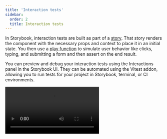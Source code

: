 ```yaml
---
title: 'Interaction tests'
sidebar:
  order: 2
  title: Interaction tests
---
```


In Storybook, interaction tests are built as part of a [story](../writing-stories/index.mdx). That story renders the component with the necessary props and context to place it in an initial state. You then use a [play function](../writing-stories/play-function.mdx) to simulate user behavior like clicks, typing, and submitting a form and then assert on the end result.

You can preview and debug your interaction tests using the Interactions panel in the Storybook UI. They can be automated using the Vitest addon, allowing you to run tests for your project in Storybook, terminal, or CI environments.

<Video src="../_assets/writing-tests/component-interaction-testing.mp4" />

## Get started

Run this command, which will install and configure the Vitest and the addon:

<CodeSnippets path="addon-test-install.md" />

*The full installation instructions, including project requirements, are available in the [Vitest addon documentation](./integrations/vitest-addon.mdx#install-and-set-up).*

## Writing interaction tests

Every story you write can be render tested. A **render test** is a simple version of an interaction test that only tests the ability of a component to render successfully in a given state. That works fine for relatively simple, static components like a Button. But for more complex, interactive components, you can go farther.

You can simulate user behavior and assert on functional aspects like DOM structure or function calls using the `play` function. When a component is tested, the play function is ran and any assertions within it are validated.

In this example, the EmptyForm story tests the render of the LoginForm component and the FilledForm story tests the form submission:

<CodeSnippets path="login-form-with-play-function.md" />

![Storybook with a LoginForm component and passing interactions in the Interactions panel](../_assets/writing-tests/interaction-test-pass.png)

There’s a lot going on in that code sample, so let’s walk through the APIs one-by-one.

### Querying the `canvas`

`canvas` is a queryable element containing the story under test, which is provided as a parameter of your play function. You can use `canvas` to find specific elements to interact with or assert on. All query methods come directly from Testing Library and take the form of `<type><subject>`.

The available types are summarized in this table and fully documented in the [Testing Library docs](https://testing-library.com/docs/queries/about#types-of-queries):

| Type of Query         | 0 Matches     | 1 Match        | >1 Matches   | Awaited |
| --------------------- | ------------- | -------------- | ------------ | ------- |
| **Single Element**    |               |                |              |         |
| `getBy...`            | Throw error   | Return element | Throw error  | No      |
| `queryBy...`          | Return `null` | Return element | Throw error  | No      |
| `findBy...`           | Throw error   | Return element | Throw error  | Yes     |
| **Multiple Elements** |               |                |              |         |
| `getAllBy...`         | Throw error   | Return array   | Return array | No      |
| `queryAllBy...`       | Return `[]`   | Return array   | Return array | No      |
| `findAllBy...`        | Throw error   | Return array   | Return array | Yes     |

The subjects are listed here, with links to their full Testing Library documentation:

1. [`ByRole`](https://testing-library.com/docs/queries/byrole) — Find elements by their accessible role
2. [`ByLabelText`](https://testing-library.com/docs/queries/bylabeltext) — Find elements by their associated label text
3. [`ByPlaceholderText`](https://testing-library.com/docs/queries/byplaceholdertext) — Find elements by their placeholder value
4. [`ByText`](https://testing-library.com/docs/queries/bytext) — Find elements by the text they contain
5. [`ByDisplayValue`](https://testing-library.com/docs/queries/bydisplayvalue) — Find `input`, `textarea`, or `select` elements by their current value
6. [`ByAltText`](https://testing-library.com/docs/queries/byalttext) — Find elements with the given `alt` attribute value
7. [`ByTitle`](https://testing-library.com/docs/queries/bytitle) — Find elements with the given `title` attribute value
8. [`ByTestId`](https://testing-library.com/docs/queries/bytestid) — Find elements with the given `data-testid` attribute value

<Callout variant="info" icon="💡">

Note the order of this list! We (and [Testing Libary](https://testing-library.com/docs/queries/about#priority)) highly encourage you to query for elements in a way that resembles the way a real person would interact with your UI. For example, finding elements by their accessible role helps ensure that the most people can use your component. While using `data-testid` should be a last resort, only after trying every other approach.

</Callout>

Putting that altogether, some typical queries might look like:

```js
// Find the first element with a role of button with the accessible name "Submit"
await canvas.findByRole('button', { name: 'Submit' });

// Get the first element with the text "An example heading"
canvas.getByText('An example heading');

// Get all elements with the role of listitem
canvas.getAllByRole('listitem');
```

### Simulating behavior with `userEvent`

After querying for elements, you will likely need to interact with them to test your component’s behavior. For this we use the `userEvent` utility, which is provided as a parameter of your play function. This utility simulates user interactions with the component, such as clicking buttons, typing in inputs, and selecting options.

There are many methods available on `userEvent`, which are detailed in the [`user-event` documentation](https://testing-library.com/docs/user-event/intro#writing-tests-with-userevent). This table will highlight some of the commonly-used methods.

| Method            | Description                                                                                                              |
| ----------------- | ------------------------------------------------------------------------------------------------------------------------ |
| `click`           | Clicks the element, calling a click() function<br />`await userEvent.click(<element>)`                                   |
| `dblClick`        | Clicks the element twice<br />`await userEvent.dblClick(<element>)`                                                      |
| `hover`           | Hovers an element<br />`await userEvent.hover(<element>)`                                                                 |
| `unhover`         | Unhovers out of element<br />`await userEvent.unhover(<element>)`                                                         |
| `tab`             | Presses the tab key<br />`await userEvent.tab()`                                                                         |
| `type`            | Writes text inside inputs or textareas<br />`await userEvent.type(<element>, 'Some text');`                              |
| `keyboard`        | Simulates keyboard events<br />`await userEvent.keyboard('{Shift}');`                                                    |
| `selectOptions`   | Selects the specified option(s) of a select element<br />`await userEvent.selectOptions(<element>, ['1','2']);`          |
| `deselectOptions` | Removes the selection from a specific option of a select element<br />`await userEvent.deselectOptions(<element>, '1');` |
| `clear`           | Selects the text inside inputs or textareas and deletes it<br />`await userEvent.clear(<element>);`                      |

<Callout variant="warning">

`userEvent` methods should *always* be `await`ed inside of the play function. This ensures they can be properly logged and debugged in the Interactions panel.

</Callout>

### Asserting with `expect`

Finally, after querying for elements and simulating behavior, you can make assertions on the result which are validated when running the test. For this we use the `expect` utility, which is available via the `storybook/test` module:

```js
import { expect } from 'storybook/test';
```

The `expect` utility here combines the methods available in [Vitest’s `expect`](https://vitest.dev/api/expect.html) as well as those from [`@testing-library/jest-dom`](https://github.com/testing-library/jest-dom#custom-matchers) (which, despite the name, also work in Vitest tests). There are many, many methods available. This table will highlight some of the commonly-used methods.

| Method                                                                                 | Description                                                                                                                          |
| -------------------------------------------------------------------------------------- | ------------------------------------------------------------------------------------------------------------------------------------ |
| [`toBeInTheDocument()`](https://github.com/testing-library/jest-dom#tobeinthedocument) | Checks if the element is in the DOM<br />`await expect(<element>).toBeInTheDocument()`                                               |
| [`toBeVisible()`](https://github.com/testing-library/jest-dom#tobevisible)             | Checks if the element is visible to the user<br />`await expect(<element>).toBeVisible()`                                            |
| [`toBeDisabled()`](https://github.com/testing-library/jest-dom#tobedisabled)           | Checks if an element is disabled<br />`await expect(<element>).toBeDisabled()`                                                       |
| [`toHaveBeenCalled()`](https://vitest.dev/api/expect.html#tohavebeencalled)            | Checks that a spied function was called<br />`await expect(<function-spy>).toHaveBeenCalled()`                                       |
| [`toHaveBeenCalledWith()`](https://vitest.dev/api/expect.html#tohavebeencalledwith)    | Checks that a spied function was called with specific parameters<br />`await expect(<function-spy>).toHaveBeenCalledWith('example')` |

<Callout variant="warning">

`expect` calls should *always* be `await`ed inside of the play function. This ensures they can be properly logged and debugged in the Interactions panel.

</Callout>

### Spying on functions with `fn`

When your component calls a function, you can spy on that function to make assertions on its behavior using the `fn` utility from Vitest, available via the `storybook/test` module:

```js
import { fn } from 'storybook/test'
```

Most of the time, you will use `fn` as an `arg` value when writing your story, then access that `arg` in your test:

<CodeSnippets path="interaction-test-fn-mock-spy.md" />

### Run code before the component gets rendered

<If notRenderer="angular">

You can execute code before rendering by using the `mount` function in the `play` method.

Here's an example of using the [`mockdate`](https://github.com/boblauer/MockDate) package to mock the [`Date`](https://developer.mozilla.org/en-US/docs/Web/JavaScript/Reference/Global_Objects/Date), a useful way to make your story render in a consistent state.

<CodeSnippets path="mount-basic.md" />

<Callout variant="warning">

There are two requirements to use the `mount` function:

1. You *must* destructure the mount property from the `context` (the argument passed to your play function). This makes sure that Storybook does not start rendering the story before the play function begins.
2. Your Storybook framework or builder must be configured to transpile to ES2017 or newer. This is because destructuring statements and async/await usages are otherwise transpiled away, which prevents Storybook from recognizing your usage of `mount`.

</Callout>

<If renderer={['react', 'vue', 'svelte']}>

#### Create mock data before rendering

You can also use `mount` to create mock data that you want to pass to the component. To do so, first create your data in the play function and then call the `mount` function with a component configured with that data. In this example, we create a mock `note` and pass its `id` to the Page component, which we call `mount` with.

<CodeSnippets path="mount-advanced.md" />

<Callout variant="info">

When you call `mount()` with no arguments, the component is rendered using the story’s render function, whether the [implicit default](../api/csf/index.mdx#default-render-functions) or the [explicit custom definition](../api/csf/index.mdx#custom-render-functions).

When you mount a specific component inside the `mount` function like in the example above, the story’s render function will be ignored. This is why you must forward the `args` to the component.

</Callout>

</If>
{/* END React, Vue, Svelte-only */}

</If>
{/* END non-Angular-only */}

<If renderer="angular">

You can execute code before the component is rendered by defining an asynchronous [`beforeEach` function](#beforeeach) for the story.

</If>

### Run code before each story in a file

Sometimes you might need to run the same code before each story in a file. For instance, you might need to set up the initial state of the component or modules. You can do this by adding an asynchronous `beforeEach` function to the component meta.

You can return a cleanup function from the `beforeEach` function, which will run **after** each story, when the story is remounted or navigated away from.

<Callout variant="info">

Generally, you should reset component and module state in the [preview file's `beforeAll` or `beforeEach` functions](#setup-or-reset-state-for-all-tests), to ensure it applies to your entire project. However, if a component's needs are particularly unique, you can use the returned cleanup function in the component meta `beforeEach` to reset the state as needed.

</Callout>

<CodeSnippets path="before-each-in-meta-mock-date.md" />

### Set up or reset state for all tests

When you [alter a component's state](#run-code-before-the-component-gets-rendered), it's important to reset that state before rendering another story to maintain isolation between tests.

There are two options for resetting state, `beforeAll` and `beforeEach`.

#### `beforeAll`

The `beforeAll` function in the preview file (`.storybook/preview.js|ts`) will run once before any stories in the project and will _not_ re-run between stories. Beyond its initial run when kicking off a test run, it will not run again unless the preview file is updated. This is a good place to bootstrap your project or run any setup that your entire project depends on, as in the example below.

You can return a cleanup function from the `beforeAll` function, which will run before re-running the `beforeAll` function or during the teardown process in the test runner.

<CodeSnippets path="before-all-in-preview.md" />

#### `beforeEach`

Unlike `beforeAll`, which runs only once, the `beforeEach` function in the preview file (`.storybook/preview.js|ts`) will run before each story in the project. This is best used for resetting state or modules that are used by all or most of your stories. In the example below, we use it to reset the mocked Date.

You can return a cleanup function from the `beforeEach` function, which will run **after** each story, when the story is remounted or navigated away from.

<CodeSnippets path="before-each-in-preview.md" />

<Callout variant="info">

It is _not_ necessary to restore `fn()` mocks, as Storybook will already do that automatically before rendering a story. See the [`parameters.test.restoreMocks` API](../api/parameters.mdx#restoremocks) for more information.

</Callout>

### Group interactions with the step function

For complex flows, it can be worthwhile to group sets of related interactions together using the step function. This allows you to provide a custom label that describes a set of interactions:

<CodeSnippets path="storybook-interactions-step-function.md" />

This will show your interactions nested in a collapsible group:

![Interaction testing with labeled steps](../_assets/writing-tests/storybook-addon-interactions-steps.png)

### Mocked modules

If your component depends on modules that are imported into the component file, you can mock those modules to control and assert on their behavior. This is detailed in the [mocking modules guide](../writing-stories/mocking-data-and-modules/mocking-modules.mdx).
You can then import the mocked module (which has all of the helpful methods of a [Vitest mocked function](https://vitest.dev/api/mock.html)) into your story and use it to assert on the behavior of your component:

<CodeSnippets path="storybook-test-fn-mock-spy.md" />

## Running interaction tests

If you're using the [Vitest addon](./integrations/vitest-addon.mdx), you can run your interaction tests in these ways:

- [In the Storybook UI](./integrations/vitest-addon.mdx#storybook-ui)
- [In your editor](./integrations/vitest-addon.mdx#editor-extension)
- [Via the CLI](./integrations/vitest-addon.mdx#cli)
- [In CI environments](./integrations/vitest-addon.mdx#in-ci)

In the Storybook UI, you can run interaction tests by clicking the **Run component tests** button in the expanded testing widget in the sidebar or by opening the context menu (three dots) on a story or folder and selecting **Run component tests**.

![Test widget, expanded, hovering run component tests button](../_assets/writing-tests/test-widget-run-component-tests.png)

If you're using the [test-runner](./integrations/test-runner.mdx), you can run your interaction tests in the terminal or in CI environments.

## Debugging interaction tests

If you check the Interactions panel, you'll see the step-by-step flow defined in your play function for each story. It also offers a handy set of UI controls to pause, resume, rewind, and step through each interaction.

Any test failures will also show up here, making it easy to quickly pinpoint the exact point of failure. In this example, the logic is missing to set the `submitted` state after pressing the Log in button.

[TK - Replace]
<Video src="../_assets/writing-tests/addon-interactions-playback-controls-optimized.mp4" />

### Permalinks for reproductions

Because Storybook is a webapp, anyone with the URL can reproduce the failure with the same detailed information without any additional environment configuration or tooling required.

![Interaction testing with a failure](../_assets/writing-tests/interactions-failure.png)

Streamline interaction testing further by automatically [publishing Storybook](../sharing/publish-storybook.mdx) in pull requests. That gives teams a universal reference point to test and debug stories.

## Automate

When you run your tests with the Vitest addon, automating those tests is as simple as running your tests in your CI environment. Please see the [testing in CI guide](./in-ci.mdx) for more information.

If you cannot use the Vitest addon, you can still run your tests in CI using the [test-runner](./integrations/test-runner.mdx).

## Troubleshooting

#### What’s the difference between interaction tests and visual tests?

Interaction tests can be expensive to maintain when applied wholesale to every component. We recommend combining them with other methods like visual testing for comprehensive coverage with less maintenance work.

#### What's the difference between interaction tests and using Vitest + Testing Library alone?

Interaction tests integrate Vitest and Testing Library into Storybook. The biggest benefit is the ability to view the component you're testing in a real browser. That helps you debug visually, instead of getting a dump of the (fake) DOM in the command line or hitting the limitations of how JSDOM mocks browser functionality. It's also more convenient to keep stories and tests together in one file than having them spread across files.

**More testing resources**

* [Vitest addon](./integrations/vitest-addon.mdx) for running tests in Storybook
* [Accessibility testing](./accessibility-testing.mdx) for accessibility
* [Visual testing](./visual-testing.mdx) for appearance
* [Snapshot testing](./snapshot-testing.mdx) for rendering errors and warnings
* [Test coverage](./test-coverage.mdx) for measuring code coverage
* [CI](./in-ci.mdx) for running tests in your CI/CD pipeline
* [End-to-end testing](./integrations/stories-in-end-to-end-tests.mdx) for simulating real user scenarios
* [Unit testing](./integrations/stories-in-unit-tests.mdx) for functionality
* [Test runner](./integrations/test-runner.mdx) to automate test execution
